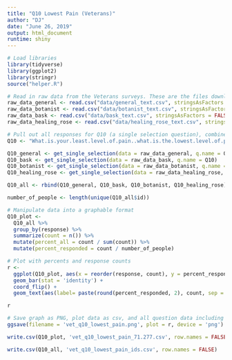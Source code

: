 ```yaml
---
title: "Q10 Lowest Pain (Veterans)"
author: "DJ"
date: "June 26, 2019"
output: html_document
runtime: shiny
---
```


```r
# Load libraries
library(tidyverse)
library(ggplot2)
library(stringr)
source("helper.R")
```

```r
# Read in raw data from the Veterans surveys. These are the files downloaded from survey monkey saved as a .csv
raw_data_general <- read.csv("data/general_text.csv", stringsAsFactors = FALSE)
raw_data_botanist <- read.csv("data/botanist_text.csv", stringsAsFactors = FALSE)
raw_data_bask <- read.csv("data/bask_text.csv", stringsAsFactors = FALSE)
raw_data_healing_rose <- read.csv("data/healing_rose_text.csv", stringsAsFactors = FALSE)
```

```r
# Pull out all responses for Q10 (a single selection question), combine, then determine 'question n'
Q10 <- "What.is.your.least.level.of.pain..what.is.the.lowest.level.of.pain.you.feel.."

Q10_general <- get_single_selection(data = raw_data_general, q.name = Q10)
Q10_bask <- get_single_selection(data = raw_data_bask, q.name = Q10)
Q10_botanist <- get_single_selection(data = raw_data_botanist, q.name = Q10)
Q10_healing_rose <- get_single_selection(data = raw_data_healing_rose, q.name = Q10)

Q10_all <- rbind(Q10_general, Q10_bask, Q10_botanist, Q10_healing_rose)

number_of_people <- length(unique(Q10_all$id))
```

```r
# Manipulate data into a graphable format
Q10_plot <- 
  Q10_all %>%
  group_by(response) %>%
  summarize(count = n()) %>%
  mutate(percent_all = count / sum(count)) %>%
  mutate(percent_responded = count / number_of_people)
```

```r
# Plot with percents and response counts
r <- 
  ggplot(Q10_plot, aes(x = reorder(response, count), y = percent_responded)) +
  geom_bar(stat = 'identity') +
  coord_flip() +
  geom_text(aes(label= paste(round(percent_responded, 2), count, sep = "***")))

r
```

```r
# Save graph as PNG, plot data as csv, and all question data including response IDs as csv (save question n and N at end of plot file as "_x.x")
ggsave(filename = 'vet_q10_lowest_pain.png', plot = r, device = 'png')

write.csv(Q10_plot, 'vet_q10_lowest_pain_71.277.csv', row.names = FALSE)

write.csv(Q10_all, 'vet_q10_lowest_pain_ids.csv', row.names = FALSE)
```
